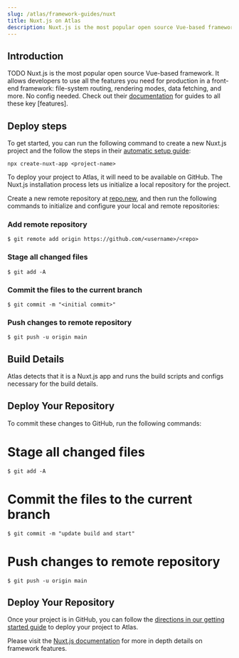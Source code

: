 ```yaml
---
slug: /atlas/framework-guides/nuxt
title: Nuxt.js on Atlas
description: Nuxt.js is the most popular open source Vue-based framework. In this guide, you will learn how to deploy it on Atlas.
---
```


## Introduction

TODO
Nuxt.js is the most popular open source Vue-based framework. It allows developers to use all the features you need for production in a front-end framework: file-system routing, rendering modes, data fetching, and more. No config needed.
Check out their [documentation](https://nuxtjs.org/docs/get-started) for guides to all these key [features].

## Deploy steps

To get started, you can run the following command to create a new Nuxt.js project and the follow the steps in their [automatic setup guide](https://nuxtjs.org/docs/get-started/installation#using-create-nuxt-app):

`npx create-nuxt-app <project-name>`

To deploy your project to Atlas, it will need to be available on GitHub. The Nuxt.js installation process lets us initialize a local repository for the project.

Create a new remote repository at [repo.new](https://github.com/new/), and then run the following commands to initialize and configure your local and remote repositories:

### Add remote repository

`$ git remote add origin https://github.com/<username>/<repo>`

### Stage all changed files

`$ git add -A`

### Commit the files to the current branch

`$ git commit -m "<initial commit>"`

### Push changes to remote repository

`$ git push -u origin main`

## Build Details

Atlas detects that it is a Nuxt.js app and runs the build scripts and configs necessary for the build details.

## Deploy Your Repository

To commit these changes to GitHub, run the following commands:

# Stage all changed files

`$ git add -A`

# Commit the files to the current branch

`$ git commit -m "update build and start"`

# Push changes to remote repository

`$ git push -u origin main`

## Deploy Your Repository

Once your project is in GitHub, you can follow the [directions in our getting started guide](https://developers.wpengine.com/docs/atlas/getting-started/deploy-from-existing-repo) to deploy your project to Atlas.

Please visit the [Nuxt.js documentation](https://nuxtjs.org/docs/get-started) for more in depth details on framework features.

